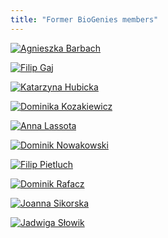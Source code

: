 ```yaml
---
title: "Former BioGenies members"
---
```


::: {layout-ncol=7}
[![Agnieszka Barbach](fig/temp_profile.png "temporary profile pic"){}]()

<!-- [![Laura Bąkała](fig/temp_profile.png "temporary profile pic"){}]() -->

[![Filip Gaj](fig/ppl/fg.jpeg "Filip Gaj"){}]()

[![Katarzyna Hubicka](fig/temp_profile.png "temporary profile pic"){}]()

[![Dominika Kozakiewicz](fig/temp_profile.png "temporary profile pic"){}]()

[![Anna Lassota](fig/temp_profile.png "temporary profile pic"){}]()

[![Dominik Nowakowski](fig/temp_profile.png "temporary profile pic"){}]()

[![Filip Pietluch](fig/temp_profile.png "temporary profile pic"){}]()

[![Dominik Rafacz](fig/temp_profile.png "temporary profile pic"){}]()

[![Joanna Sikorska](fig/temp_profile.png "temporary profile pic"){}]()

[![Jadwiga Słowik](fig/temp_profile.png "temporary profile pic"){}]()

:::
